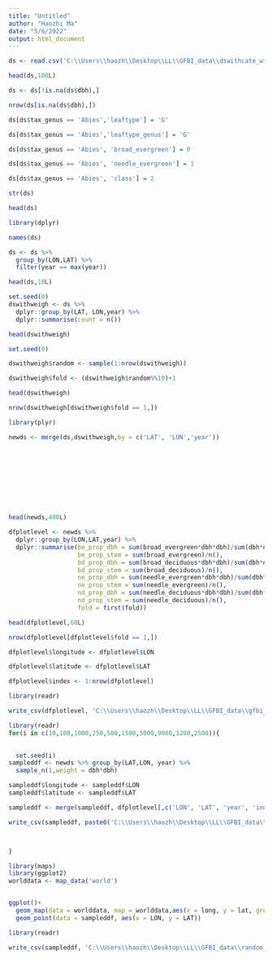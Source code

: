 ---
title: "Untitled"
author: "Haozhi Ma"
date: "5/6/2022"
output: html_document
---

```{R}

ds <- read.csv('C:\\Users\\haozh\\Desktop\\LL\\GFBI_data\\dswithcate_with4class_20220809.csv')

head(ds,100L)

ds <- ds[!is.na(ds$dbh),]

nrow(ds[is.na(ds$dbh),])
```

```{R}
ds[ds$tax_genus == 'Abies','leaftype'] = 'G'

ds[ds$tax_genus == 'Abies','leaftype_genus'] = 'G'

ds[ds$tax_genus == 'Abies', 'broad_evergreen'] = 0

ds[ds$tax_genus == 'Abies', 'needle_evergreen'] = 1

ds[ds$tax_genus == 'Abies', 'class'] = 2


```



```{R}
str(ds)

head(ds)

```


```{R}
library(dplyr)


```


```{R}

names(ds)

```





```{R}

ds <- ds %>%
  group_by(LON,LAT) %>%
  filter(year == max(year))

```






```{R}

head(ds,10L)

```


```{R}
set.seed(0)
dswithweigh <- ds %>%
  dplyr::group_by(LAT, LON,year) %>%
  dplyr::summarise(count = n())

head(dswithweigh)
```

```{R}
set.seed(0)

dswithweigh$random <- sample(1:nrow(dswithweigh))

dswithweigh$fold <- (dswithweigh$random%%10)+1

```


```{R}
head(dswithweigh)

```

```{R}

nrow(dswithweigh[dswithweigh$fold == 1,])

```






```{R}

library(plyr)

newds <- merge(ds,dswithweigh,by = c('LAT', 'LON','year'))




  
  
  




```

```{R}

head(newds,400L)


```






```{R}
dfplotlevel <- newds %>%
  dplyr::group_by(LON,LAT,year) %>%
  dplyr::summarise(be_prop_dbh = sum(broad_evergreen*dbh*dbh)/sum(dbh*dbh),
                   be_prop_stem = sum(broad_evergreen)/n(),
                   bd_prop_dbh = sum(broad_deciduous*dbh*dbh)/sum(dbh*dbh),
                   bd_prop_stem = sum(broad_deciduous)/n(),
                   ne_prop_dbh = sum(needle_evergreen*dbh*dbh)/sum(dbh*dbh),
                   ne_prop_stem = sum(needle_evergreen)/n(),
                   nd_prop_dbh = sum(needle_deciduous*dbh*dbh)/sum(dbh*dbh),
                   nd_prop_stem = sum(needle_deciduous)/n(),
                   fold = first(fold))


```

```{R}

head(dfplotlevel,60L)

nrow(dfplotlevel[dfplotlevel$fold == 1,])
```
```{R}

dfplotlevel$longitude <- dfplotlevel$LON

dfplotlevel$latitude <- dfplotlevel$LAT

dfplotlevel$index <- 1:nrow(dfplotlevel)

library(readr)

write_csv(dfplotlevel, 'C:\\Users\\haozh\\Desktop\\LL\\GFBI_data\\gfbi_recent_plot_info_4class_with_fold_with_index_20220809.csv')

```





```{R}
library(readr)
for(i in c(10,100,1000,250,500,1500,5000,9000,1200,2500)){

  
  set.seed(i)
sampleddf <- newds %>% group_by(LAT,LON, year) %>%
  sample_n(1,weight = dbh*dbh)

sampleddf$longitude <- sampleddf$LON
sampleddf$latitude <- sampleddf$LAT

sampleddf <- merge(sampleddf, dfplotlevel[,c('LON', 'LAT', 'year', 'index')], by = c('LON', 'LAT', 'year'))

write_csv(sampleddf, paste0('C:\\Users\\haozh\\Desktop\\LL\\GFBI_data\\random_sampled_occurrence_dbh_seed',i,'_recent_withfold_with_index_20220809','.csv'))



}
```








```{R}


library(maps)
library(ggplot2)
worlddata <- map_data('world')



```


```{R}
ggplot()+
  geom_map(data = worlddata, map = worlddata,aes(x = long, y = lat, group = group, map_id = region),fill = '#bcbcbc',color = '#bcbcbc',size = 0.5)+
  geom_point(data = sampleddf, aes(x = LON, y = LAT))

```

```{R}
library(readr)

write_csv(sampleddf, 'C:\\Users\\haozh\\Desktop\\LL\\GFBI_data\\random_sampled_occurrence_dbh_seed1000.csv')

```





